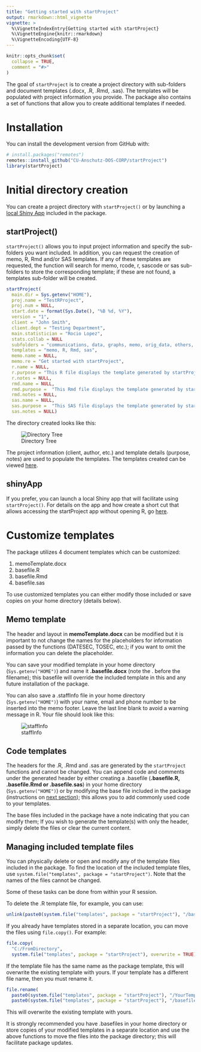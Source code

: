 ```yaml
---
title: "Getting started with startProject"
output: rmarkdown::html_vignette
vignette: >
  %\VignetteIndexEntry{Getting started with startProject}
  %\VignetteEngine{knitr::rmarkdown}
  %\VignetteEncoding{UTF-8}
---
```


```r
knitr::opts_chunk$set(
  collapse = TRUE,
  comment = "#>"
)
```

The goal of `startProject` is to create a project directory with sub-folders and document templates (.docx, .R, .Rmd, .sas). The templates will be populated with project information you provide. The package also contains a set of functions that allow you to create additional templates if needed.

# Installation

You can install the development version from GitHub with:
```r
# install.packages("remotes")
remotes::install_github("CU-Anschutz-DOS-CORP/startProject")
library(startProject)  
```

# Initial directory creation

You can create a project directory with `startProject()` or by launching a [local Shiny App](#shinyapp) included in the package.

## startProject()

`startProject()` allows you to input project information and specify the sub-folders you want included. In addition, you can request the creation of memo, R, Rmd and/or SAS templates. If any of these templates are requested, the function will search for memo, rcode, r, sascode or sas sub-folders to store the corresponding template; if these are not found, a templates sub-folder will be created.

```r
startProject(
  main.dir = Sys.getenv("HOME"), 
  proj.name = "TestRProject", 
  proj.num = NULL,
  start.date = format(Sys.Date(), "%B %d, %Y"), 
  version = "1", 
  client = "John Smith",
  client.dept = "Testing Department", 
  main.statistician = "Rocio Lopez", 
  stats.collab = NULL
  subfolders = "communications, data, graphs, memo, orig_data, others, r, sas",
  templates = "memo, R, Rmd, sas",
  memo.name = NULL, 
  memo.re = "Get started with startProject",
  r.name = NULL, 
  r.purpose = "This R file displays the template generated by startProject", 
  r.notes = NULL,
  rmd.name = NULL,
  rmd.purpose =  "This Rmd file displays the template generated by startProject", 
  rmd.notes = NULL,
  sas.name = NULL, 
  sas.purpose =  "This SAS file displays the template generated by startProject", 
  sas.notes = NULL)
```

The directory created looks like this:

![Directory Tree](https://raw.githubusercontent.com/lopezr/public-files/main/startProject/DirectoryStructure.PNG)

The project information (client, author, etc.) and template details (purpose, notes) are used to populate the templates. The templates created can be viewed [here](https://github.com/lopezr/public-files/tree/main/startProject). 

## shinyApp

If you prefer, you can launch a local Shiny app that will facilitate using `startProject()`. For details on the app and how create a short cut that allows accessing the startProject app without opening R, go [here](./lauchViaShinyApp.html).

# Customize templates

The package utilizes 4 document templates which can be customized:

1. memoTemplate.docx
2. basefile.R
3. basefile.Rmd
4. basefile.sas

To use customized templates you can either modify those included or save copies on your home directory (details below).

## Memo template

The header and layout in **memoTemplate.docx** can be modified but it is important to not change the names for the placeholders for information passed by the functions (DATESEC, TOSEC, etc.); if you want to omit the information you can delete the placeholder. 

You can save your modified template in your home directory (`Sys.getenv("HOME")`) and name it **.basefile.docx** (note the . before the filename); this basefile will override the included template in this and any future installation of the package.

You can also save a .staffInfo file in your home directory (`Sys.getenv("HOME")`) with your name, email and phone number to be inserted into the memo footer. Leave the last line blank to avoid a warning message in R. Your file should look like this:

![staffInfo](https://raw.githubusercontent.com/lopezr/public-files/main/startProject/staffInfo.png)

## Code templates

The headers for the .R, .Rmd and .sas are generated by the `startProject` functions and cannot be changed. You can append code and comments under the generated header by either creating a .basefile (**.basefile.R, .basefile.Rmd or .basefile.sas**) in your home directory (`Sys.getenv("HOME")`) or by modifying the base file included in the package (instructions on [next section](#templates)); this allows you to add commonly used code to your templates. 

The base files included in the package have a note indicating that you can modify them; If you wish to generate the template(s) with only the header, simply delete the files or clear the current content. 

## Managing included template files {#templates}

You can physically delete or open and modify any of the template files included in the package. To find the location of the included template files, use `system.file("templates", package = "startProject")`. Note that the names of the files cannot be changed.

Some of these tasks can be done from within your R session.

To delete the .R template file, for example, you can use:
```r
unlink(paste0(system.file("templates", package = "startProject"), "/basefile.R"))
```

If you already have templates stored in a separate location, you can move the files using `file.copy()`. For example:
```r
file.copy(
  "C:/FromDirectory", 
  system.file("templates", package = "startProject"), overwrite = TRUE) 
```

If the template file has the same name as the package template, this will overwrite the existing template with yours. If your template has a different file name, then you must rename it.
```r
file.rename(
  paste0(system.file("templates", package = "startProject"), "/YourTemplateNameHere.R"), 
  paste0(system.file("templates", package = "startProject"), "/basefile.R"))
```

This will overwrite the existing template with yours. 

It is strongly recommended you have .basefiles in your home directory or store copies of your modified templates in a separate location and use the above functions to move the files into the package directory; this will facilitate package updates.
